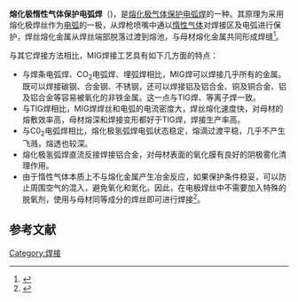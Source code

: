 '''熔化极惰性气体保护电弧焊'''（{{lang-en|metal inert-gas welding}})，是[[熔化极气体保护电弧焊|熔化极气体保护电弧焊]]的一种。其原理为采用熔化极焊丝作为[[电弧|电弧]]的一极，从焊枪喷嘴中通以[[不活性氣體|惰性气体]]对焊接区及电弧进行保护，焊丝熔化金属从焊丝端部脱落过渡到熔池，与母材熔化金属共同形成焊缝<ref>{{cite journal zh |author=Song Gang, Wang Peng |year=2011 |title=Pulsed MIG welding of AZ31B magnesium alloy |journal=Materials and technology |volume=27 |issue=2 |pages=518-524 }}</ref>。

与其它焊接方法相比，MIG焊接工艺具有如下几方面的特点：
*与焊条电弧焊、CO<sub>2</sub>电弧焊、埋弧焊相比，MIG焊可以焊接几乎所有的金属。既可以焊接碳钢、合金钢、不锈钢，还可以焊接铝及铝合金、铜及铜合金、铝及铝合金等容易被氧化的非铁金属。这一点与TIG焊、等离子焊一致。
*与TIG焊相比，MIG焊焊丝和电弧的电流密度大，焊丝熔化速度快，对母材的熔敷效率高，母材熔深和焊接变形都好于TIG焊，焊接生产率高。
*与C0<sub>2</sub>电弧焊相比，熔化极氢弧焊电弧状态稳定，熔滴过渡平稳，几乎不产生飞溅，熔透也较深。
*熔化极氢弧焊直流反接焊接铝合金，对母材表面的氧化膜有良好的阴极雾化清理作用。
*由于惰性气体本质上不与熔化金属产生冶金反应，如果保护条件稳妥，可以防止周围空气的混入，避免氧化和氮化。因此，在电极焊丝中不需要加入特殊的脱氧剂，使用与母材同等成分的焊丝即可进行焊接<ref>{{cite book |author=杨春利, 林三宝 |title= 电弧焊基础 |publisher= 哈尔滨工业大学出版社 |year= 2003}}</ref>。

== 参考文献 ==
{{reflist}}

[[Category:焊接|Category:焊接]]